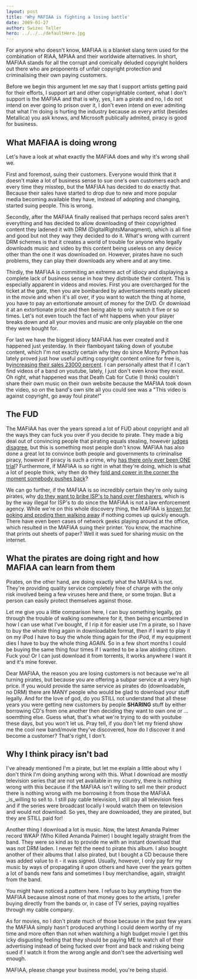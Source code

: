 ```yaml
---
layout: post
title: 'Why MAFIAA is fighting a losing battle'
date: 2009-01-27
author: Swizec Teller
hero: ../../../defaultHero.jpg
---
```

For anyone who doesn't know, MAFIAA is a blanket slang term used for the combination of RIAA, MPIAA and their worldwide alternatives. In short, MAFIAA stands for all the corrupt and comically deluded copyright holders out there who are proponents of unfair copyright protection and criminalising their own paying customers.

Before we begin this argument let me say that I support artists getting paid for their efforts, I support art and other copyrightable content, what I don't support is the MAFIAA and that is why, yes, I am a pirate and no, I do not intend on ever going to prison over it, I don't even intend on ever admiting that what I'm doing is hurting the industry because as every artist (besides Metallica) you ask knows, and Microsoft publically admited, piracy is good for business.

## What MAFIAA is doing wrong

Let's have a look at what exactly the MAFIAA does and why it's wrong shall we.

First and foremost, suing their customers. Everyone would think that it doesn't make a lot of business sense to sue one's own customers each and every time they misstep, but the MAFIAA has decided to do exactly that. Because their sales have started to drop due to new and more popular media becoming available they have, instead of adopting and changing, started suing people. This is wrong.

Secondly, after the MAFIAA finally realised that perhaps record sales aren't everything and has decided to allow downloading of their copyrighted content they ladened it with DRM (DigitalRightsManagment), which is all fine and good but not they way they decided to do it. What's wrong with current DRM schemes is that it creates a world of trouble for anyone who legally downloads music and video by this content being useless on any device other than the one it was downloaded on. However, pirates have no such problems, they can play their downloads any where and at any time.

Thirdly, the MAFIAA is commiting an extreme act of idiocy and displaying a complete lack of business sense in how they distribute their content. This is especially apparent in videos and movies. First you are overcharged for the ticket at the gate, then you are bombarded by advertisements neatly placed in the movie and when it's all over, if you want to watch the thing at home, you have to pay an extortionate amount of money for the DVD. Or download it at an extortionate price and then being able to only watch it five or so times. Let's not even touch the fact of wht happens when your player breaks down and all your movies and music are only playable on the one they were bought for.

For last we have the biggest idiocy MAFIAA has ever created and it happened just yesterday. In their flamboyant taking down of youtube content, which I'm not exactly certain why they do since Monty Python has lately proved just how useful putting copyright content online for free is, by[increasing their sales 23000 percent](http://entertainment.slashdot.org/article.pl?sid=09/01/25/0041202). I can personally attest that if I can't find videos of a band on youtube, lately, I just don't even know they exist. Oh right, what happened was that Death Cab for Cutie (I think) couldn't share their own music on their own website because the MAFIAA took down the video, so on the band's own site all you could see was a "This video is against copyright, go away foul pirate!"

## The FUD

The MAFIAA has over the years spread a lot of FUD about copyright and all the ways they can fuck you over if you decide to pirate. They made a big deal out of convincing people that pirating equals stealing, however [judges disagree](http://yro.slashdot.org/article.pl?sid=09/01/20/1320242), but this is something most people don't know. MAFIAA has also done a great lot to convince both people and governments to criminalise piracy, however if piracy is such a crime, why [has there only ever been ONE trial](http://news.slashdot.org/article.pl?sid=08/12/28/2215211)? Furthermore, if MAFIAA is so right in what they're doing, which is what a lot of people think, why then do they [fold and cower in the corner the moment somebody pushes back](http://news.slashdot.org/article.pl?sid=09/01/09/022236)?

We can go further, if the MAFIAA is so incredibly certain they're only suing pirates, why [do they want to bribe ISP's to hand over filesharers](http://yro.slashdot.org/article.pl?sid=09/01/17/1418204), which is by the way illegal for ISP's to do since the MAFIAA is not a law enforcement agency. While we're on this whole discovery thing, the MAFIAA is [known for poking and proding then walking away](http://news.slashdot.org/article.pl?sid=09/01/17/2327231) if nothing comes up quickly enough. There have even been cases of network geeks playing around at the office, which resulted in the MAFIAA suing their printer. You know, the machine that prints out sheets of paper? Well it was sued for sharing music on the internet.

## What the pirates are doing right and how MAFIAA can learn from them

Pirates, on the other hand, are doing exactly what the MAFIAA is not. They're providing quality service completely free of charge with the only risk involved being a few viruses here and there, or some trojan. But a person can easily protect themselves against those.

Let me give you a little comparison here, I can buy something legally, go through the trouble of walking somewhere for it, then being encumbered in how I can use what I've bought, if I rip it for easier use I'm a pirate, so I have to buy the whole thing again in downloadable format, then if I want to play it on my iPod I have to buy the whole thing again for the iPod, if my equipment dies I have to buy the whole thing AGAIN. So in a few short months I could be buying the same thing four times if I wanted to be a law abiding citizen. Fuck you! Or I can just download it from torrents, it works anywhere I want it and it's mine forever.

Dear MAFIAA, the reason you are losing customers is not because we're all turning pirates, but because you are offering a subpar service at a very high price. If you would provide the same service as pirates do (downloadable, no DRM) there are MANY people who would be glad to download your stuff legally. And for the love of god, do you STILL not understand that all these years you were getting new customers by people **SHARING** stuff by either borrowing CD's from one another then deciding they want to own one or ... soemthing else. Guess what, that's what we're trying to do with youtube these days, but you won't let us. Pray tell, if you don't let my friend show me the cool new band/movie they've discovered, how do I discover it and become a customer? That's right, I don't.

## Why I think piracy isn't bad

I've already mentioned I'm a pirate, but let me explain a little about why I don't think I'm doing anything wrong with this. What I download are mostly television series that are not yet available in my country, there is nothing wrong with this because if the MAFIAA isn't willing to sell me their product there is nothing wrong with me borrowing it from those the MAFIAA _is_willing to sell to. I still pay cable television, I still pay all television fees and if the series were broadcast locally I would watch them on television and would not download. So yes, they are downloaded, they are pirated, but they are STILL paid for!

Another thing I download a lot is music. Now, the latest Amanda Palmer record WKAP (Who Killed Amanda Palmer) I bought legally straight from the band. They were so kind as to provide me with an instant download that was not DRM laden. I never felt the need to pirate this album. I also bought another of their albums that I also pirated, but I bought a CD because there was added value to it - it was signed. Usually, however, I only pay for my music by ways of propagating it upon others and have over the years gotten a lot of bands new fans and sometimes I buy merchandise, again, straight from the band.

You might have noticed a pattern here. I refuse to buy anything from the MAFIAA because almost none of that money goes to the artists, I prefer buying directly from the bands or, in case of TV series, paying royalties through my cable company.

As for movies, no I don't pirate much of those because in the past few years the MAFIAA simply hasn't produced anything I could deem worthy of my time and more often than not when watching a high budget movie I get this icky disgusting feeling that they should be paying ME to watch all of their advertising instead of being fucked over front and back and risking being sued if I watch it from the wrong angle and don't see the advertising well enough.

MAFIAA, please change your business model, you're being stupid.